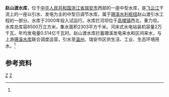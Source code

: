 {{Infobox Reservoir 
|name = 赵山渡水库
|nickname =
|image = 雄伟的赵山渡水库大坝 - panoramio.jpg
|image_caption = 赵山渡水库大坝
|map = 
|map_caption = 
|pushpin_map = China Zhejiang
|pushpin_map_caption =  赵山渡水库在浙江的位置
|code =
|class = 中型水库
|location_of_reservoir = [[浙江省|浙江省]][[瑞安市|瑞安市]]
|location_of_dam =
|inflow =飞云江、[[玉泉溪_(飞云江)|玉泉溪]]
|outflow =[[飞云江|飞云江]]
|catchment_area =2303
|reservoir_area =
|mean_depth = 
|maximum_depth = 
|flood_level = 23.37
|normal_water_level =22
|dead_water_level = 
|water_quality = 
|island = 
|maximum_storage_capacity =3414万
|normal_storage_capacity =2785万
|type_of_dam =重力坝
|elevation_of_dam =
|height_of_dam =
|length_of_dam =
|width_of_dam =
|installed_capacity =2万千瓦
|irrigated_area =
|start = 
|complete =
|cost = 
|emigrate =
|latd = 27
|latm = 47
|lats = 12
|latNS =N 
|longd = 120
|longm = 15
|longs =55
|longEW = E
|website = 
|footnotes = <ref name="中国河湖大典">{{cite book zh |author=《[[中国河湖大典|中国河湖大典]]》编纂委员会 |title=《中国河湖大典·东南诸河、台湾卷》 |format=M |edition=1 |location=北京 |publisher=中国水利水电出版社 |date=2014年12月 |pages=67页 |id= ISBN 978-7-5170-2765-2}}</ref>
}}
'''赵山渡水库'''，位于[[中华人民共和国|中华人民共和国]][[浙江省|浙江省]][[瑞安市|瑞安市]]西部的一座中型水库，是[[飞云江|飞云江]]干流上的一座以引水、发电为主的中型日调节水库，属于[[珊溪水利枢纽|珊溪水利枢纽]]赵山渡引水工程的一部分。水库于2000年投入试运行。水库拦河坝位于[[高楼镇_(瑞安市)|高楼镇]]西北，重力坝。水库总库容8500万立方米，集水面积2303平方千米。河床式水电站装机容量2万千瓦，年均发电量0.514亿千瓦时。赵山渡水库拦蓄珊溪发电来水和区间来水，与上游[[珊溪水库|珊溪水库]]联合调度运营，引水至[[温州|温州]]、瑞安市区供生活、工业、生态环境用水。<ref name="中国河湖大典"/>

==参考资料==
{{reflist}}
[[Category:浙江水库|Z]]
[[Category:瑞安市|Z]]